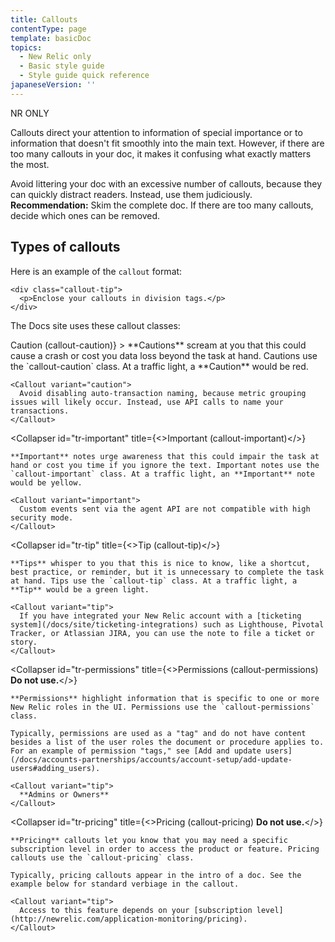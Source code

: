 ```yaml
---
title: Callouts
contentType: page
template: basicDoc
topics:
  - New Relic only
  - Basic style guide
  - Style guide quick reference
japaneseVersion: ''
---
```


NR ONLY

Callouts direct your attention to information of special importance or to information that doesn't fit smoothly into the main text. However, if there are too many callouts in your doc, it makes it confusing what exactly matters the most.

Avoid littering your doc with an excessive number of callouts, because they can quickly distract readers. Instead, use them judiciously. **Recommendation:** Skim the complete doc. If there are too many callouts, decide which ones can be removed.

## Types of callouts

Here is an example of the `callout` format:

```
<div class="callout-tip">
  <p>Enclose your callouts in division tags.</p>
</div>
```

The Docs site uses these callout classes:

<CollapserGroup>
  <Collapser
    id="tr-caution"
    title={<>Caution (<InlineCode>callout-caution</InlineCode>)</>}
  >
    **Cautions** scream at you that this could cause a crash or cost you data loss beyond the task at hand. Cautions use the `callout-caution` class. At a traffic light, a **Caution** would be red.

    <Callout variant="caution">
      Avoid disabling auto-transaction naming, because metric grouping issues will likely occur. Instead, use API calls to name your transactions.
    </Callout>
  </Collapser>

  <Collapser
    id="tr-important"
    title={<>Important (<InlineCode>callout-important</InlineCode>)</>}
  >
    **Important** notes urge awareness that this could impair the task at hand or cost you time if you ignore the text. Important notes use the `callout-important` class. At a traffic light, an **Important** note would be yellow.

    <Callout variant="important">
      Custom events sent via the agent API are not compatible with high security mode.
    </Callout>
  </Collapser>

  <Collapser
    id="tr-tip"
    title={<>Tip (<InlineCode>callout-tip</InlineCode>)</>}
  >
    **Tips** whisper to you that this is nice to know, like a shortcut, best practice, or reminder, but it is unnecessary to complete the task at hand. Tips use the `callout-tip` class. At a traffic light, a **Tip** would be a green light.

    <Callout variant="tip">
      If you have integrated your New Relic account with a [ticketing system](/docs/site/ticketing-integrations) such as Lighthouse, Pivotal Tracker, or Atlassian JIRA, you can use the note to file a ticket or story.
    </Callout>
  </Collapser>

  <Collapser
    id="tr-permissions"
    title={<>Permissions (<InlineCode>callout-permissions</InlineCode>) <strong>Do not use.</strong></>}
  >
    **Permissions** highlight information that is specific to one or more New Relic roles in the UI. Permissions use the `callout-permissions` class.

    Typically, permissions are used as a "tag" and do not have content besides a list of the user roles the document or procedure applies to. For an example of permission "tags," see [Add and update users](/docs/accounts-partnerships/accounts/account-setup/add-update-users#adding_users).

    <Callout variant="tip">
      **Admins or Owners**
    </Callout>
  </Collapser>

  <Collapser
    id="tr-pricing"
    title={<>Pricing (<InlineCode>callout-pricing</InlineCode>) <strong>Do not use.</strong></>}
  >
    **Pricing** callouts let you know that you may need a specific subscription level in order to access the product or feature. Pricing callouts use the `callout-pricing` class.

    Typically, pricing callouts appear in the intro of a doc. See the example below for standard verbiage in the callout.

    <Callout variant="tip">
      Access to this feature depends on your [subscription level](http://newrelic.com/application-monitoring/pricing).
    </Callout>
  </Collapser>
</CollapserGroup>
